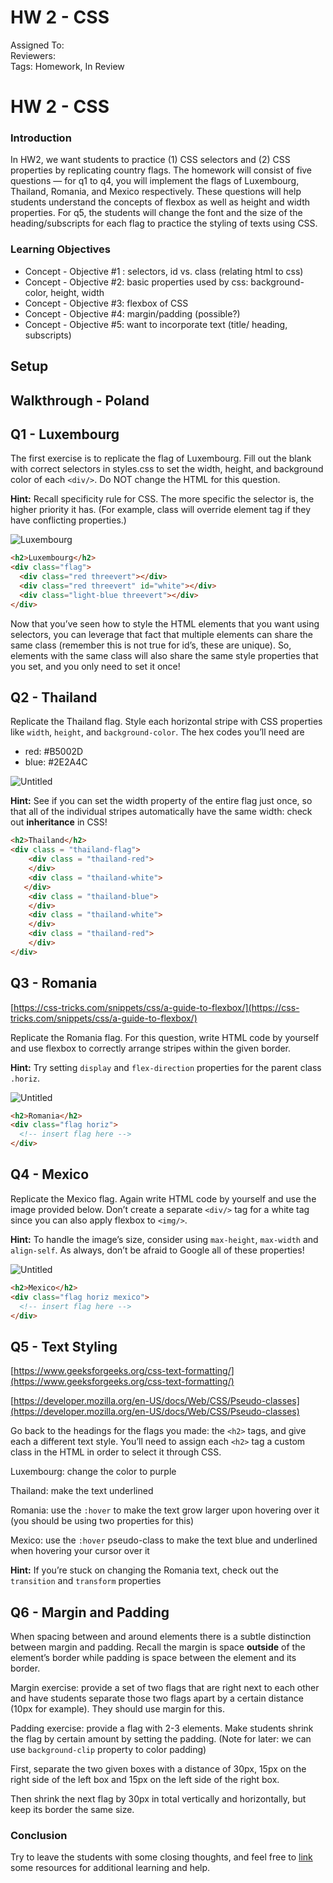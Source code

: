 # HW 2 - CSS

Assigned To:   
Reviewers:     
Tags: Homework, In Review

# HW 2 - CSS

### Introduction

In HW2, we want students to practice (1) CSS selectors and (2) CSS properties by replicating country flags. The homework will consist of five questions — for q1 to q4, you will implement the flags of Luxembourg, Thailand, Romania, and Mexico respectively. These questions will help students understand the concepts of flexbox as well as height and width properties. For q5, the students will change the font and the size of the heading/subscripts for each flag to practice the styling of texts using CSS.

### Learning Objectives

- Concept - Objective #1 : selectors, id vs. class (relating html to css)
- Concept - Objective #2: basic properties used by css: background-color, height, width
- Concept - Objective #3: flexbox of CSS
- Concept - Objective #4: margin/padding (possible?)
- Concept - Objective #5: want to incorporate text (title/ heading, subscripts)

## Setup

## Walkthrough - Poland

## Q1 - Luxembourg

The first exercise is to replicate the flag of Luxembourg. Fill out the blank with correct selectors in styles.css to set the width, height, and background color of each `<div/>`. Do NOT change the HTML for this question.

**Hint:** Recall specificity rule for CSS. The more specific the selector is, the higher priority it has. (For example, class will override element tag if they have conflicting properties.)

![Luxembourg](../assets/Assignment2/Untitled.png)

```html
<h2>Luxembourg</h2>
<div class="flag">
  <div class="red threevert"></div>
  <div class="red threevert" id="white"></div>
  <div class="light-blue threevert"></div>
</div>
```

Now that you’ve seen how to style the HTML elements that you want using selectors, you can leverage that fact that multiple elements can share the same class (remember this is not true for id’s, these are unique). So, elements with the same class will also share the same style properties that you set, and you only need to set it once!

## Q2 - Thailand

Replicate the Thailand flag. Style each horizontal stripe with CSS properties like `width`, `height`, and `background-color`. The hex codes you’ll need are

- red: #B5002D
- blue: #2E2A4C

![Untitled](HW%202%20-%20CSS%20ea9b2ef851d946b4aee1209698c26208/Untitled%201.png)

**Hint:** See if you can set the width property of the entire flag just once, so that all of the individual stripes automatically have the same width: check out **inheritance** in CSS!

```html
<h2>Thailand</h2>
<div class = "thailand-flag"> 
    <div class = "thailand-red">
    </div>
    <div class = "thailand-white">
   </div>
    <div class = "thailand-blue">
    </div>
    <div class = "thailand-white">
    </div>
    <div class = "thailand-red">
    </div>
</div>
```

## Q3 - Romania

[https://css-tricks.com/snippets/css/a-guide-to-flexbox/](https://css-tricks.com/snippets/css/a-guide-to-flexbox/)

Replicate the Romania flag. For this question, write HTML code by yourself and use flexbox to correctly arrange stripes within the given border.

**Hint:** Try setting `display` and `flex-direction` properties for the parent class `.horiz`.

![Untitled](HW%202%20-%20CSS%20ea9b2ef851d946b4aee1209698c26208/Untitled%202.png)

```html
<h2>Romania</h2>
<div class="flag horiz">
  <!-- insert flag here -->
</div>
```

## Q4 - Mexico

Replicate the Mexico flag. Again write HTML code by yourself and use the image provided below. Don’t create a separate `<div/>` tag for a white tag since you can also apply flexbox to `<img/>`.

**Hint:** To handle the image’s size, consider using `max-height`, `max-width` and `align-self`. As always, don’t be afraid to Google all of these properties!

![Untitled](HW%202%20-%20CSS%20ea9b2ef851d946b4aee1209698c26208/Untitled%203.png)

```html
<h2>Mexico</h2>
<div class="flag horiz mexico">
  <!-- insert flag here -->
</div>
```

## Q5 - Text Styling

[https://www.geeksforgeeks.org/css-text-formatting/](https://www.geeksforgeeks.org/css-text-formatting/)

[https://developer.mozilla.org/en-US/docs/Web/CSS/Pseudo-classes](https://developer.mozilla.org/en-US/docs/Web/CSS/Pseudo-classes)

Go back to the headings for the flags you made: the `<h2>` tags, and give each a different text style. You’ll need to assign each `<h2>` tag a custom class in the HTML in order to select it through CSS.

Luxembourg: change the color to purple

Thailand: make the text underlined

Romania: use the `:hover` to make the text grow larger upon hovering over it (you should be using two properties for this)

Mexico: use the `:hover` pseudo-class to make the text blue and underlined when hovering your cursor over it

**Hint:** If you’re stuck on changing the Romania text, check out the `transition` and `transform` properties

## Q6 - Margin and Padding

When spacing between and around elements there is a subtle distinction between margin and padding. Recall the margin is space **outside** of the element’s border while padding is space between the element and its border.

Margin exercise: provide a set of two flags that are right next to each other and have students separate those two flags apart by a certain distance (10px for example). They should use margin for this.

Padding exercise: provide a flag with 2-3 elements. Make students shrink the flag by certain amount by setting the padding. (Note for later: we can use `background-clip` property to color padding)

First, separate the two given boxes with a distance of 30px, 15px on the right side of the left box and 15px on the left side of the right box.

Then shrink the next flag by 30px in total vertically and horizontally, but keep its border the same size.

### Conclusion

Try to leave the students with some closing thoughts, and feel free to [link](http://google.com) some resources for additional learning and help.
